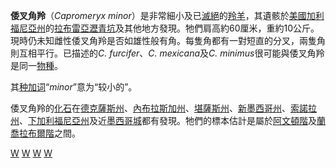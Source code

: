 {{Speciesbox
| taxon = Capromeryx minor
| status = Fossil
| status_system = 
| image = Capromeryx minor p1350725.jpg
| fossil_range = [[更新世|更新世]] Pleistocene
| binomial_authority = Taylor, 1911
}}
'''倭叉角羚'''（''Capromeryx minor''）是非常細小及已[[滅絕|滅絕]]的[[羚羊|羚羊]]，其遺骸於[[美國|美國]][[加利福尼亞州|加利福尼亞州]]的[[拉布雷亞瀝青坑|拉布雷亞瀝青坑]]及其他地方發現。牠們肩高約60厘米，重約10公斤。現時仍未知雌性倭叉角羚是否如雄性般有角。每隻角都有一對短直的分叉，兩隻角則互相平行。已描述的''C. furcifer''、''C. mexicana''及''C. minimus''很可能與倭叉角羚是同一[[物種|物種]]。

其[[种加词|种加词]]“''minor''”意为“较小的”。

倭叉角羚的[[化石|化石]]在[[德克薩斯州|德克薩斯州]]、[[內布拉斯加州|內布拉斯加州]]、[[堪薩斯州|堪薩斯州]]、[[新墨西哥州|新墨西哥州]]、[[索諾拉州|索諾拉州]]、[[下加利福尼亞州|下加利福尼亞州]]及近[[墨西哥城|墨西哥城]]都有發現。牠們的標本估計是屬於[[阿文頓階|阿文頓階]]及[[蘭喬拉布爾階|蘭喬拉布爾階]]之間。

{{長頸鹿總科}}
{{Taxonbar|from=Q2707870}}

[[Category:倭叉角羚屬|W]]
[[Category:古動物|W]]
[[Category:更新世哺乳类|W]]
[[Category:1911年描述的动物|W]]